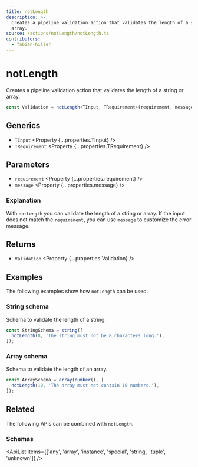 ```yaml
---
title: notLength
description: >-
  Creates a pipeline validation action that validates the length of a string or
  array.
source: /actions/notLength/notLength.ts
contributors:
  - fabian-hiller
---
```



# notLength

Creates a pipeline validation action that validates the length of a string or array.

```ts
const Validation = notLength<TInput, TRequirement>(requirement, message);
```

## Generics

- `TInput` <Property {...properties.TInput} />
- `TRequirement` <Property {...properties.TRequirement} />

## Parameters

- `requirement` <Property {...properties.requirement} />
- `message` <Property {...properties.message} />

### Explanation

With `notLength` you can validate the length of a string or array. If the input does not match the `requirement`, you can use `message` to customize the error message.

## Returns

- `Validation` <Property {...properties.Validation} />

## Examples

The following examples show how `notLength` can be used.

### String schema

Schema to validate the length of a string.

```ts
const StringSchema = string([
  notLength(8, 'The string must not be 8 characters long.'),
]);
```

### Array schema

Schema to validate the length of an array.

```ts
const ArraySchema = array(number(), [
  notLength(10, 'The array must not contain 10 numbers.'),
]);
```

## Related

The following APIs can be combined with `notLength`.

### Schemas

<ApiList
  items={['any', 'array', 'instance', 'special', 'string', 'tuple', 'unknown']}
/>
